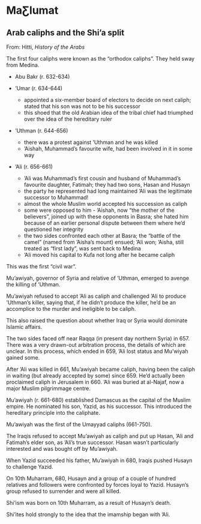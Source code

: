 # MaƸlumat


## Arab caliphs and the Shi'a split

From: Hitti, *History of the Arabs*

The first four caliphs were known as the "orthodox caliphs". They held sway from Medina.

- Abu Bakr (r. 632-634)

- 'Umar (r. 634-644)
  - appointed a six-member board of electors to decide on next caliph; stated that his son was not to be his successor
  - this shoed that the old Arabian idea of the tribal chief had triumphed over the idea of the hereditary ruler

- 'Uthman (r. 644-656)
  - there was a protest against 'Uthman and he was killed
  - 'Aishah, Muhammad's favourite wife, had been involved in it in some way

- 'Ali (r. 656-661)
  - 'Ali was Muhammad's first cousin and husband of Muhammad's favourite daughter, Fatimah; they had two sons, Hasan and Husayn
  - the party he represented had long maintained 'Ali was the legitimate successor to Muhammad!
  - almost the whole Muslim world accepted his succession as caliph
  - some were opposed to him - 'Aishah, now "the mother of the believers", joined up with these opponents in Basra; she hated him because of an earlier personal dispute between them where he'd questioned her integrity
  - the two sides confronted each other at Basra; the "battle of the camel" (named from 'Aisha's mount) ensued; 'Ali won; 'Aisha, still treated as "first lady", was sent back to Medina
  - 'Ali moved his capital to Kufa not long after he became caliph

This was the first "civil war".

Mu'awiyah, governor of Syria and relative of 'Uthman, emerged to avenge the killing of 'Uthman.
  
Mu'awiyah refused to accept 'Ali as caliph and challenged 'Ali to produce 'Uthman's killer, saying that, if he didn't produce the killer, he'd be an accomplice to the murder and ineligible to be caliph.

This also raised the question about whether Iraq or Syria would dominate Islamic affairs.

The two sides faced off near Raqqa (in present day northern Syria) in 657. There was a very drawn-out arbitration process, the details of which are unclear. In this process, which ended in 659, 'Ali lost status and Mu'wiyah gained some.

After 'Ali was killed in 661, Mu'awiyah became caliph, having been the caliph in waiting (but already accepted by some) since 659. He'd actually been proclaimed caliph in Jerusalem in 660. 'Ali was buried at al-Najaf, now a major Muslim pilgrimmage centre.

Mu'awiyah (r. 661-680) established Damascus as the capital of the Muslim empire. He nominated his son, Yazid, as his successor. This introduced the hereditary principle into the caliphate.

Mu'awiyah was the first of the Umayyad caliphs (661-750).

The Iraqis refused to accept Mu'awiyah as caliph and put up Hasan, 'Ali and Fatimah's elder son, as 'Ali's true successor. Hasan wasn't particularly interested and was bought off by Mu'awiyah.

When Yazid succeeded his father, Mu'awiyah in 680, Iraqis pushed Husayn to challenge Yazid.

On 10th Muharram, 680, Husayn and a group of a couple of hundred relatives and followers were confronted by forces loyal to Yazid. Husayn's group refused to surrender and were all killed.

Shi'ism was born on 10th Muharram, as a result of Husayn's death.

Shi'ites hold strongly to the idea that the imamship began with 'Ali.




